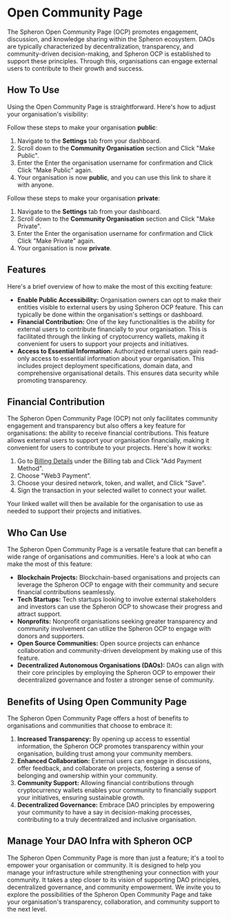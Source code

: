 
# Open Community Page

The Spheron Open Community Page (OCP) promotes engagement, discussion, and knowledge sharing within the Spheron ecosystem.
DAOs are typically characterized by decentralization, transparency, and community-driven decision-making, and Spheron OCP is established to support these principles.
Through this, organisations can engage external users to contribute to their growth and success.

## How To Use

Using the Open Community Page is straightforward. Here's how to adjust your organisation's visibility:

Follow these steps to make your organisation **public**:

1. Navigate to the **Settings** tab from your dashboard.
2. Scroll down to the **Community Organisation** section and Click "Make Public".
3. Enter the Enter the organisation username for confirmation and Click Click "Make Public" again.
4. Your organisation is now **public**, and you can use this link to share it with anyone.

Follow these steps to make your organisation **private**:

1. Navigate to the **Settings** tab from your dashboard.
2. Scroll down to the **Community Organisation** section and Click "Make Private".
3. Enter the Enter the organisation username for confirmation and Click Click "Make Private" again.
4. Your organisation is now **private**.

## Features

Here's a brief overview of how to make the most of this exciting feature:

- **Enable Public Accessibility:** Organisation owners can opt to make their entities visible to external users by using Spheron OCP feature. This can typically be done within the organisation's settings or dashboard.
- **Financial Contribution:** One of the key functionalities is the ability for external users to contribute financially to your organisation. This is facilitated through the linking of cryptocurrency wallets, making it convenient for users to support your projects and initiatives.
- **Access to Essential Information:** Authorized external users gain read-only access to essential information about your organisation. This includes project deployment specifications, domain data, and comprehensive organisational details. This ensures data security while promoting transparency.

## Financial Contribution

The Spheron Open Community Page (OCP) not only facilitates community engagement and transparency but also offers
a key feature for organisations: the ability to receive financial contributions. This feature allows
external users to support your organisation financially, making it convenient for users to contribute to your projects.
Here's how it works:

1. Go to [Billing Details](https://app.spheron.network/#/app/billing/plan) under the Billing tab and Click "Add Payment Method".
2. Choose "Web3 Payment".
3. Choose your desired network, token, and wallet, and Click "Save".
4. Sign the transaction in your selected wallet to connect your wallet.

Your linked wallet will then be available for the organisation to use as needed to support their projects and initiatives.

## Who Can Use

The Spheron Open Community Page is a versatile feature that can benefit a wide range of organisations and communities. Here's a look at who can make the most of this feature:

- **Blockchain Projects:** Blockchain-based organisations and projects can leverage the Spheron OCP to engage with their community and secure financial contributions seamlessly.
- **Tech Startups:** Tech startups looking to involve external stakeholders and investors can use the Spheron OCP to showcase their progress and attract support.
- **Nonprofits:** Nonprofit organisations seeking greater transparency and community involvement can utilize the Spheron OCP to engage with donors and supporters.
- **Open Source Communities:** Open source projects can enhance collaboration and community-driven development by making use of this feature.
- **Decentralized Autonomous Organisations (DAOs):** DAOs can align with their core principles by employing the Spheron OCP to empower their decentralized governance and foster a stronger sense of community.

## Benefits of Using Open Community Page

The Spheron Open Community Page offers a host of benefits to organisations and communities that choose to embrace it:

1. **Increased Transparency:** By opening up access to essential information, the Spheron OCP promotes transparency within your organisation, building trust among your community members.
2. **Enhanced Collaboration:** External users can engage in discussions, offer feedback, and collaborate on projects, fostering a sense of belonging and ownership within your community.
3. **Community Support:** Allowing financial contributions through cryptocurrency wallets enables your community to financially support your initiatives, ensuring sustainable growth.
4. **Decentralized Governance:** Embrace DAO principles by empowering your community to have a say in decision-making processes, contributing to a truly decentralized and inclusive organisation.

## Manage Your DAO Infra with Spheron OCP

The Spheron Open Community Page is more than just a feature; it's a tool to empower your organisation or community.
It is designed to help you manage your infrastructure while strengthening your connection with your community.
It takes a step closer to its vision of supporting DAO principles, decentralized governance, and community empowerment.
We invite you to explore the possibilities of the Spheron Open Community Page and take your organisation's transparency,
collaboration, and community support to the next level.


<Navigation name="Open Community Page" />
